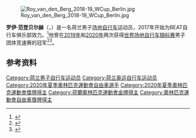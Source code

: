 {{Expand language|1=en|time=2020-10-20T20:13:42+00:00}}

[[File:Roy_van_den_Berg_2018-19_WCup_Berlin.jpg|thumb]]

'''罗伊·范登贝尔赫'''（{{lang-nl|Roy van den Berg}}，{{bd|1988年|9月8日||}}）是一名荷兰男子[[场地自行车|场地自行车]]运动员，2017年开始为BEAT自行车俱乐部效力。<ref>{{cite web|url=https://www.uci.org/track/teams//TeamDetail/11533/1002976/249|title=BEAT Cycling Club|work=[[国际自行车联合会|Union Cycliste Internationale]]|accessdate=2020-03-03|archiveurl=https://web.archive.org/web/20200302215625/https://www.uci.org/track/teams//TeamDetail/11533/1002976/249|archivedate=2020-03-02}}</ref>他曾在[[2019年世界场地自行车锦标赛|2019年]]和[[2020年世界场地自行车锦标赛|2020年]]两次获得[[世界场地自行车锦标赛|世界场地自行车锦标赛]]男子团体竞速赛的冠军<ref>{{cite web|url=http://www.tissottiming.com/File/0003110102010803FFFFFFFFFFFFFF02|title=Men's team sprint results|work=Tissot Timing|date=2019-02-27|accessdate=2020-09-22|archiveurl=https://web.archive.org/web/20190324144704/http://www.tissottiming.com/File/0003110102010803FFFFFFFFFFFFFF02|archivedate=2019-03-24}}</ref><ref>{{cite web|url=https://www.tissottiming.com/File/0003120101010803FFFFFFFFFFFFFF02|title=Men's team sprint results|work=Tissot Timing|date=2020-02-26|accessdate=2020-03-08|archiveurl=https://web.archive.org/web/20200226205604/https://www.tissottiming.com/File/0003120101010803FFFFFFFFFFFFFF02|archivedate=2020-02-26}}</ref>。

==参考资料==
{{reflist}}

{{Authority control}}

{{DEFAULTSORT:Berg, Roy van den}}
[[Category:荷兰男子自行车运动员|Category:荷兰男子自行车运动员]]
[[Category:荷兰奥运自行车运动员|Category:荷兰奥运自行车运动员]]
[[Category:2020年夏季奧林匹克運動會自由車選手|Category:2020年夏季奧林匹克運動會自由車選手]]
[[Category:2020年夏季奧林匹克運動會獎牌得主|Category:2020年夏季奧林匹克運動會獎牌得主]]
[[Category:荷蘭奧林匹克運動會金牌得主|Category:荷蘭奧林匹克運動會金牌得主]]
[[Category:奧林匹克運動會自由車獎牌得主|Category:奧林匹克運動會自由車獎牌得主]]